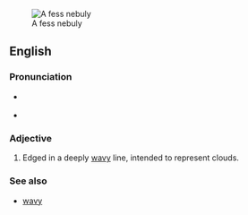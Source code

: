 [[Image:Nebuly.png|thumb|A fess nebuly]]
==English==

===Pronunciation===
* {{a|RP|US}} {{IPA|/ˈnɛbjʊli/}}
* {{audio|en-us-nebuly.ogg|Audio (US)}}

===Adjective===
{{en-adj|-}}

# {{heraldry}} Edged in a deeply [[wavy]] line, intended to represent clouds.

===See also===
* [[wavy]]